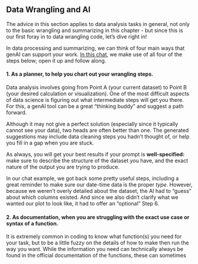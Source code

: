 ## Data Wrangling and AI

The advice in this section applies to data analysis tasks in general, not only to the basic wrangling and summarizing in this chapter - but since this is our first foray in to data wrangling code, let's dive right in!

In data processing and summarizing, we can think of four main ways that genAI can support your work.  [In this chat](https://chatgpt.com/share/671211e0-6698-8012-889f-c7206aba3d65), we make use of all four of the steps below; open it up and follow along.

#### 1. As a **planner**, to help you chart out your wrangling steps.

Data analysis involves going from Point A (your current dataset) to Point B (your desired calculation or visualization).  One of the most difficult aspects of data science is figuring out what intermediate steps will get you there. For this, a genAI tool can be a great "thinking buddy" and suggest a path forward.

Although it may not give a perfect solution (especially since it typically cannot see your data), two heads are often better than one.  The generated suggestions may include data cleaning steps you hadn't thought of, or help you fill in a gap when you are stuck.

As always, you will get your best results if your prompt is **well-specified:** make sure to describe the structure of the dataset you have, and the exact nature of the output you are trying to produce.

::: {.callout-example}
In our chat example, we got back some pretty useful steps, including a great reminder to make sure our date-time data is the proper *type*.  However, because we weren't overly detailed about the dataset, the AI had to "guess" about which columns existed.  And since we also didn't clarify what we wanted our plot to look like, it had to offer an "optional" Step 6.
:::

#### 2. As **documentation**, when you are struggling with the exact use case or syntax of a function.

It is extremely common in coding to know what function(s) you need for your task, but to be a little fuzzy on the details of how to make then run the way you want.  While the information you need can technically always be found in the official documentation of the functions, these can sometimes be difficult to understand.  One of the absolute *strongest contributions* of genAI is the ability to generate **examples** and to explain every step.  In this regard, the AI tool is much like a human tutor!

::: {.callout-example}
In our demo chat, we see that the AI was able to explain the `to_datetime()` function to us in great detail, including several examples of when you might need to use common optional arguments like `format` or `errors`.
:::

#### 3. As a **search tool**, when you want to find the perfect function.

The beauty of packages like `pandas` is that many, many functions are provided to give you "shortcuts" for common data tasks.  The curse is that you don't always know if a particular function exists!

Certainly, it is possible to look in official documentation - but this can be tedious and involve guessing which functions *might* solve your problem by their name alone.  A better option might be a static search service, like Google - but to trigger useful results, you often need to use key words that precisely describe what you are looking for.

Since genAI tools can interpret human-style text, they are often able to understand what you are looking for and help you find the perfect function.

::: {.callout-example}
In response to our question about misspellings in the dataset, the genAI offered two solutions: a simple one for when the possible misspellings are known, and a complex one for general use.  In the second solution, it suggested an additional library called `fuzzywuzzy`.
:::

#### 4. As a **debugger**, when you can spot where in your analysis something is going wrong.

::: {.callout-example}

Here we wanted to take the mean of a column called `num_admitted`, grouped by `hour` and `severity`.  Unfortunately we made an extremely common mistake of putting the column name inside the `mean()` function.  The genAI tool was able to explain why this approach is wrong, and offer possible solutions.

:::

### Cautionary tales and advice

#### Debugging works best on small pieces

Suppose you write out your full end-to-end data analysis, without testing or checking any intermediate steps, and it does not work as you hoped.  Would you put the whole thing into an LLM for help?

While this may work in some straightforward cases, it also may confuse and frustrate you more, as the AI suggests a long list of possible issues for you to comb through.

Instead, we recommend stepping through your analysis line by line, until you reach a step where the results are not what you intended.  (This is good troubleshooting strategy already, and you might find your bug before you even turn to an AI tool!) Then, you can ask the AI about only one or two lines of code that aren't working, and get a more direct and helpful answer.

#### Beware of hallucinations

Keep in mind that a genAI response is not the same as a systematic search: it is producing output trying to mimic what it has seen in the training data.

This means that if you ask for a function for a particular task, an AI tool **might** simply *invent* a function that seems similar to others it has seen in training.  As AI tools are improving, and training data sources for python code are increasing, hallucinations about code are becoming quite rare.  However, it's important to be aware that AI-produced suggestions are not equivalent to finding the function in official documentation; you'll need to verify for yourself.
